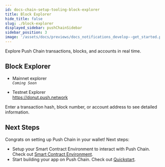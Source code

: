 ```yaml
---
id: docs-chain-setup-tooling-block-explorer
title: Block Explorer
hide_title: false
slug: ./block-explorer
displayed_sidebar: pushChainSidebar
sidebar_position: 3
image: '/assets/docs/previews/docs_notifications_develop--get_started.png'
---
```


<head>
  <title>Block Explorer | Tooling | Setup | Push Chain Docs</title>
</head>


<!-- Content Start -->

Explore Push Chain transactions, blocks, and accounts in real time.

## Block Explorer

- Mainnet explorer <br />
  _`Coming Soon`_

- Testnet Explorer <br />
  https://donut.push.network

Enter a transaction hash, block number, or account address to see detailed information.

<IFrameModal
  url='https://donut.push.network'
  buttonTitle='Open Testnet Explorer'
  maxHeight='600px'
/>

## Next Steps

Congrats on setting up Push Chain in your wallet! Next steps:

- Setup your Smart Contract Environment to interact with Push Chain. Check out [Smart Contract Environment](/docs/chain/setup/smart-contract-environment).
- Start building your app on Push Chain. Check out [Quickstart](/docs/chain/build).
